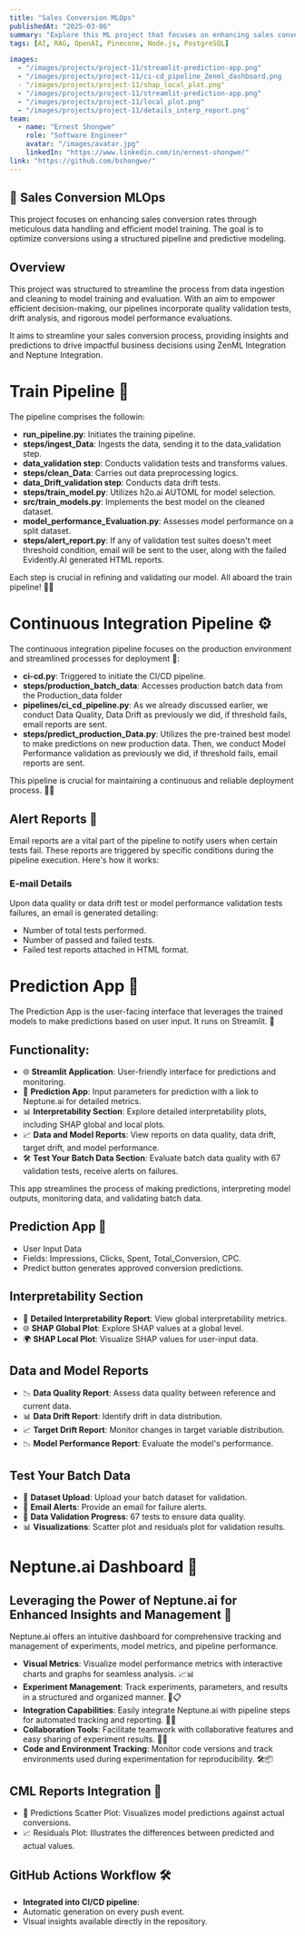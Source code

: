 ```yaml
---
title: "Sales Conversion MLOps"
publishedAt: "2025-03-06"
summary: "Explore this ML project that focuses on enhancing sales conversion rates through meticulous data handling and efficient model training."
tags: [AI, RAG, OpenAI, Pinecone, Node.js, PostgreSQL]

images:
  - "/images/projects/project-11/streamlit-prediction-app.png"
  - "/images/projects/project-11/ci-cd_pipeline_Zenml_dashboard.png
  - "/images/projects/project-11/shap_local_plot.png"
  - "/images/projects/project-11/streamlit-prediction-app.png"
  - "/images/projects/project-11/local_plot.png"
  - "/images/projects/project-11/details_interp_report.png"
team:
  - name: "Ernest Shongwe"
    role: "Software Engineer"
    avatar: "/images/avatar.jpg"
    linkedIn: "https://www.linkedin.com/in/ernest-shongwe/"
link: "https://github.com/bshongwe/"
---
```


## 🚀 Sales Conversion MLOps
This project focuses on enhancing sales conversion rates through meticulous
data handling and efficient model training. The goal is to optimize conversions
using a structured pipeline and predictive modeling.

## Overview
This project was structured to streamline the process from data ingestion and
cleaning to model training and evaluation. With an aim to empower efficient
decision-making, our pipelines incorporate quality validation tests, drift
analysis, and rigorous model performance evaluations.

It aims to streamline your sales conversion process, providing insights and
predictions to drive impactful business decisions using ZenML Integration and
Neptune Integration.

# Train Pipeline 🚂

The pipeline comprises the followin:

- **run_pipeline.py**: Initiates the training pipeline.
- **steps/ingest_Data**: Ingests the data, sending it to the data_validation step.
- **data_validation step**: Conducts validation tests and transforms values.
- **steps/clean_Data**: Carries out data preprocessing logics.
- **data_Drift_validation step**: Conducts data drift tests.
- **steps/train_model.py**: Utilizes h2o.ai AUTOML for model selection.
- **src/train_models.py**: Implements the best model on the cleaned dataset.
- **model_performance_Evaluation.py**: Assesses model performance on a split dataset.
- **steps/alert_report.py**: If any of validation test suites doesn't meet threshold condition, email will be sent to the user, along with the failed Evidently.AI generated HTML reports.

Each step is crucial in refining and validating our model. All aboard the train pipeline! 🌟🚆

# Continuous Integration Pipeline ⚙️

The continuous integration pipeline focuses on the production environment and
streamlined processes for deployment 🔄:

- **ci-cd.py**: Triggered to initiate the CI/CD pipeline.
- **steps/production_batch_data**: Accesses production batch data from the Production_data folder
- **pipelines/ci_cd_pipeline.py**: As we already discussed earlier, we conduct Data Quality, Data Drift as previously we did, if threshold fails, email reports are sent.
- **steps/predict_production_Data.py**: Utilizes the pre-trained best model to make predictions on new production data. Then, we conduct Model Performance validation as previously we did, if threshold fails, email reports are sent.

This pipeline is crucial for maintaining a continuous and reliable deployment
process. 🔁✨

## Alert Reports 📧

Email reports are a vital part of the pipeline to notify users when certain
tests fail. These reports are triggered by specific conditions during the
pipeline execution. Here's how it works:

### E-mail Details

Upon data quality or data drift test or model performance validation tests
failures, an email is generated detailing:

- Number of total tests performed.
- Number of passed and failed tests.
- Failed test reports attached in HTML format.

# Prediction App 🚀

The Prediction App is the user-facing interface that leverages the trained
models to make predictions based on user input. It runs on Streamlit. 🎯

## Functionality:
- 🌐 **Streamlit Application**: User-friendly interface for predictions and monitoring.
- 🚀 **Prediction App**: Input parameters for prediction with a link to Neptune.ai for detailed metrics.
- 📊 **Interpretability Section**: Explore detailed interpretability plots, including SHAP global and local plots.
- 📈 **Data and Model Reports**: View reports on data quality, data drift, target drift, and model performance.
- 🛠️ **Test Your Batch Data Section**: Evaluate batch data quality with 67 validation tests, receive alerts on failures.

This app streamlines the process of making predictions, interpreting model
outputs, monitoring data, and validating batch data.

## Prediction App 🚀
- User Input Data
- Fields: Impressions, Clicks, Spent, Total_Conversion, CPC.
- Predict button generates approved conversion predictions.

## Interpretability Section
- 📝 **Detailed Interpretability Report**: View global interpretability metrics.
- 🌐 **SHAP Global Plot**: Explore SHAP values at a global level.
- 🌍 **SHAP Local Plot**: Visualize SHAP values for user-input data.

## Data and Model Reports
- 📉 **Data Quality Report**: Assess data quality between reference and current data.
- 📊 **Data Drift Report**: Identify drift in data distribution.
- 📈 **Target Drift Report**: Monitor changes in target variable distribution.
- 📉 **Model Performance Report**: Evaluate the model's performance.

## Test Your Batch Data
- 📂 **Dataset Upload**: Upload your batch dataset for validation.
- 📧 **Email Alerts**: Provide an email for failure alerts.
- 🔄 **Data Validation Progress**: 67 tests to ensure data quality.
- 📊 **Visualizations**: Scatter plot and residuals plot for validation results.


# Neptune.ai Dashboard 🌊

## Leveraging the Power of Neptune.ai for Enhanced Insights and Management 🚀

Neptune.ai offers an intuitive dashboard for comprehensive tracking and management of experiments, model metrics, and pipeline performance.

- **Visual Metrics**: Visualize model performance metrics with interactive charts and graphs for seamless analysis. 📈📊
- **Experiment Management**: Track experiments, parameters, and results in a structured and organized manner. 🧪📋
- **Integration Capabilities**: Easily integrate Neptune.ai with pipeline steps for automated tracking and reporting. 🤝🔗
- **Collaboration Tools**: Facilitate teamwork with collaborative features and easy sharing of experiment results. 🤝💬
- **Code and Environment Tracking**: Monitor code versions and track environments used during experimentation for reproducibility. 🛠️📦


## CML Reports Integration 🚀

- 🎯 Predictions Scatter Plot: Visualizes model predictions against actual conversions.
- 📈 Residuals Plot: Illustrates the differences between predicted and actual values.

## GitHub Actions Workflow 🛠️

- **Integrated into CI/CD pipeline**:
- Automatic generation on every push event.
- Visual insights available directly in the repository.